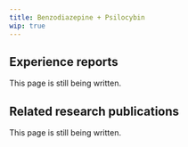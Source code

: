 ---
title: Benzodiazepine + Psilocybin
wip: true
---

## Experience reports

This page is still being written.

## Related research publications

This page is still being written.

